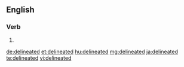 ==English==

===Verb===
{{head|en|verb form}}

# {{en-past of|delineate}}

[[de:delineated]]
[[et:delineated]]
[[hu:delineated]]
[[mg:delineated]]
[[ja:delineated]]
[[te:delineated]]
[[vi:delineated]]